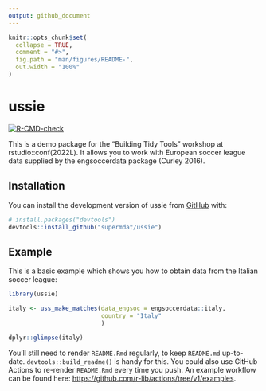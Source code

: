 ```yaml
---
output: github_document
---
```


<!-- README.md is generated from README.Rmd. Please edit that file -->

```r
knitr::opts_chunk$set(
  collapse = TRUE,
  comment = "#>",
  fig.path = "man/figures/README-",
  out.width = "100%"
)
```

# ussie

<!-- badges: start -->
[![R-CMD-check](https://github.com/supermdat/ussie/actions/workflows/R-CMD-check.yaml/badge.svg)](https://github.com/supermdat/ussie/actions/workflows/R-CMD-check.yaml)
<!-- badges: end -->

This is a demo package for the "Building Tidy Tools" workshop at 
rstudio::conf(2022L). It allows you to work with European soccer league data 
supplied by the engsoccerdata package (Curley 2016).

## Installation

You can install the development version of ussie from [GitHub](https://github.com/) with:

``` r
# install.packages("devtools")
devtools::install_github("supermdat/ussie")
```

## Example

This is a basic example which shows you how to obtain data from the Italian 
soccer league:

```r
library(ussie)

italy <- uss_make_matches(data_engsoc = engsoccerdata::italy,
                          country = "Italy"
                          )

dplyr::glimpse(italy)
```


You'll still need to render `README.Rmd` regularly, to keep `README.md` up-to-date. `devtools::build_readme()` is handy for this. You could also use GitHub Actions to re-render `README.Rmd` every time you push. An example workflow can be found here: <https://github.com/r-lib/actions/tree/v1/examples>.


